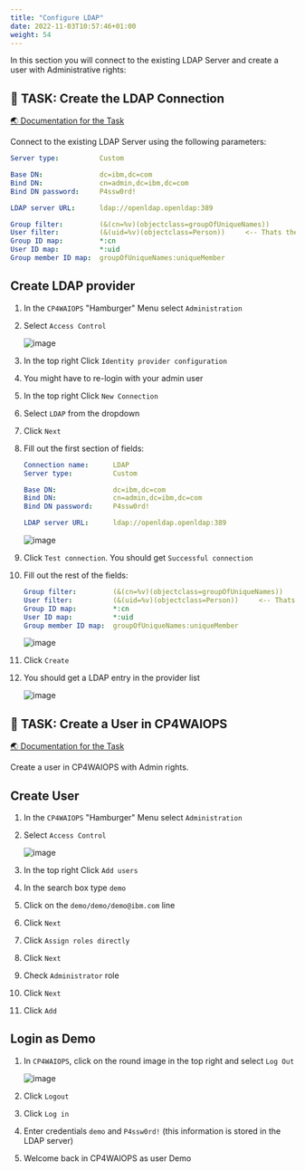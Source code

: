 ```yaml
---
title: "Configure LDAP"
date: 2022-11-03T10:57:46+01:00
weight: 54
---
```



In this section you will connect to the existing LDAP Server and create a user with Administrative rights:



## 🚀 TASK: Create the LDAP Connection

<a href="https://www.ibm.com/docs/en/cloud-paks/cloud-pak-watson-aiops/3.5.0?topic=authentication-configuring-ldap-connections" target="_blank" >🌏 Documentation for the Task</a>



Connect to the existing LDAP Server using the following parameters:

```yaml
Server type:          Custom

Base DN:              dc=ibm,dc=com
Bind DN:              cn=admin,dc=ibm,dc=com
Bind DN password:     P4ssw0rd! 

LDAP server URL:      ldap://openldap.openldap:389

Group filter:         (&(cn=%v)(objectclass=groupOfUniqueNames))
User filter:          (&(uid=%v)(objectclass=Person))     <-- Thats the only value you should have to change
Group ID map:         *:cn
User ID map:          *:uid
Group member ID map:  groupOfUniqueNames:uniqueMember
```




<Accordion>
<AccordionItem title="Need Help?">

## Create LDAP provider


1. In the `CP4WAIOPS` "Hamburger" Menu select `Administration`

1. Select `Access Control`

	![image](/images/20_config.png)

1. In the top right Click `Identity provider configuration`

1. You might have to re-login with your admin user

1. In the top right Click `New Connection`

1. Select `LDAP` from the dropdown

1. Click `Next`

1. Fill out the first section of fields:

    ```yaml
    Connection name:      LDAP
    Server type:          Custom

    Base DN:              dc=ibm,dc=com
    Bind DN:              cn=admin,dc=ibm,dc=com
    Bind DN password:     P4ssw0rd! 

    LDAP server URL:      ldap://openldap.openldap:389

    ```

    ![image](/images/21_config.png)

1. Click `Test connection`. You should get `Successful connection`

1. Fill out the rest of the fields:

    ```yaml
    Group filter:         (&(cn=%v)(objectclass=groupOfUniqueNames))
    User filter:          (&(uid=%v)(objectclass=Person))     <-- Thats the only value you should have to change
    Group ID map:         *:cn
    User ID map:          *:uid
    Group member ID map:  groupOfUniqueNames:uniqueMember
    ```

    ![image](/images/22_config.png)
    
1. Click `Create`

1. You should get a LDAP entry in the provider list

	![image](/images/23_config.png)
    
</AccordionItem>
</Accordion>



## 🚀 TASK: Create a User in CP4WAIOPS

<a href="https://www.ibm.com/docs/en/cloud-paks/cloud-pak-watson-aiops/3.5.0?topic=control-adding-users" target="_blank" >🌏 Documentation for the Task</a>




Create a user in CP4WAIOPS with Admin rights.





<Accordion>
<AccordionItem title="Need Help?">

## Create User

1. In the `CP4WAIOPS` "Hamburger" Menu select `Administration`

1. Select `Access Control`

	![image](/images/20_config.png)

1. In the top right Click `Add users`

1. In the search box type `demo`

1. Click on the `demo/demo/demo@ibm.com` line

1. Click `Next` 

1. Click `Assign roles directly`

1. Click `Next` 

1. Check `Administrator` role

1. Click `Next` 

1. Click `Add` 


## Login as Demo

1. In `CP4WAIOPS`, click on the round image in the top right and select `Log Out`

	![image](/images/24_config.png)

1. Click `Logout` 

1. Click `Log in` 

1. Enter credentials `demo` and `P4ssw0rd!` (this information is stored in the LDAP server)

1. Welcome back in CP4WAIOPS as user Demo

</AccordionItem>
</Accordion>